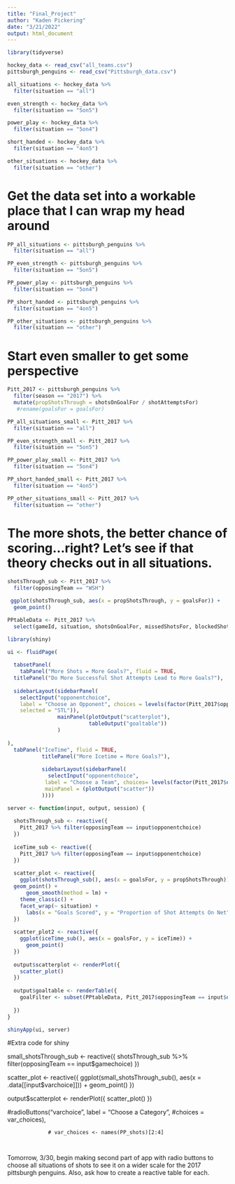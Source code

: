 ```yaml
---
title: "Final_Project"
author: "Kaden Pickering"
date: "3/21/2022"
output: html_document
---
```


```r
library(tidyverse) 

hockey_data <- read_csv("all_teams.csv") 
pittsburgh_penguins <- read_csv("Pittsburgh_data.csv") 
```

```r
all_situations <- hockey_data %>%
  filter(situation == "all") 

even_strength <- hockey_data %>%
  filter(situation == "5on5")

power_play <- hockey_data %>%
  filter(situation == "5on4")

short_handed <- hockey_data %>%
  filter(situation == "4on5")

other_situations <- hockey_data %>%
  filter(situation == "other") 
```

# Get the data set into a workable place that I can wrap my head around
```r
PP_all_situations <- pittsburgh_penguins %>%
  filter(situation == "all") 

PP_even_strength <- pittsburgh_penguins %>%
  filter(situation == "5on5")

PP_power_play <- pittsburgh_penguins %>%
  filter(situation == "5on4")

PP_short_handed <- pittsburgh_penguins %>%
  filter(situation == "4on5")

PP_other_situations <- pittsburgh_penguins %>%
  filter(situation == "other") 
```

# Start even smaller to get some perspective
```r
Pitt_2017 <- pittsburgh_penguins %>%
  filter(season == "2017") %>%
  mutate(propShotsThrough = shotsOnGoalFor / shotAttemptsFor) 
   #rename(goalsFor = goalsFor)
```


```r
PP_all_situations_small <- Pitt_2017 %>%
  filter(situation == "all") 

PP_even_strength_small <- Pitt_2017 %>%
  filter(situation == "5on5")

PP_power_play_small <- Pitt_2017 %>%
  filter(situation == "5on4")

PP_short_handed_small <- Pitt_2017 %>%
  filter(situation == "4on5")

PP_other_situations_small <- Pitt_2017 %>%
  filter(situation == "other")
```
 
# The more shots, the better chance of scoring...right? Let's see if that theory checks out in all situations. 

```r
shotsThrough_sub <- Pitt_2017 %>% 
  filter(opposingTeam == "WSH")

 ggplot(shotsThrough_sub, aes(x = propShotsThrough, y = goalsFor)) +
  geom_point()
```

```r
PPtableData <- Pitt_2017 %>%
  select(gameId, situation, shotsOnGoalFor, missedShotsFor, blockedShotAttemptsFor, shotAttemptsFor, goalsFor, propShotsThrough)
```


```r
library(shiny)

ui <- fluidPage(
  
  tabsetPanel(
    tabPanel("More Shots = More Goals?", fluid = TRUE, 
  titlePanel("Do More Successful Shot Attempts Lead to More Goals?"), 
  
  sidebarLayout(sidebarPanel(
    selectInput("opponentchoice",
    label = "Choose an Opponent", choices = levels(factor(Pitt_2017$opposingTeam)),
    selected = "STL")),
                mainPanel(plotOutput("scatterplot"),
                          tableOutput("goaltable"))
                )
  
),
  tabPanel("IceTime", fluid = TRUE, 
           titlePanel("More Icetime = More Goals?"), 
           
           sidebarLayout(sidebarPanel(
             selectInput("opponentchoice", 
            label = "Choose a Team", choices= levels(factor(Pitt_2017$opposingTeam)), selected = "NYR")), 
            mainPanel = (plotOutput("scatter"))
           ))))

server <- function(input, output, session) {
  
  shotsThrough_sub <- reactive({
    Pitt_2017 %>% filter(opposingTeam == input$opponentchoice)
  })
  
  iceTime_sub <- reactive({
    Pitt_2017 %>% filter(opposingTeam == input$opponentchoice)
  })
  
  scatter_plot <- reactive({ 
    ggplot(shotsThrough_sub(), aes(x = goalsFor, y = propShotsThrough)) +
  geom_point() + 
      geom_smooth(method = lm) +
    theme_classic() + 
    facet_wrap(~ situation) +
      labs(x = "Goals Scored", y = "Proportion of Shot Attempts On Net")
  })
  
  scatter_plot2 <- reactive({
    ggplot(iceTime_sub(), aes(x = goalsFor, y = iceTime)) +
      geom_point()
  })
  
  output$scatterplot <- renderPlot({
    scatter_plot()
  })
  
  output$goaltable <- renderTable({
    goalFilter <- subset(PPtableData, Pitt_2017$opposingTeam == input$opponentchoice)
      
  })
}

shinyApp(ui, server)
```

#Extra code for shiny 

 small_shotsThrough_sub <- reactive({
    shotsThrough_sub %>% filter(opposingTeam == input$gamechoice)
  })
  
  scatter_plot <- reactive({
    ggplot(small_shotsThrough_sub(), aes(x = .data[[input$varchoice]])) +
      geom_point()
  })
  
  output$scatterplot <- renderPlot({
    scatter_plot()
  })
  
  
  
  #radioButtons("varchoice", label = "Choose a Category",
                 #choices = var_choices),
                 
                 # var_choices <- names(PP_shots)[2:4]
                 
                 
  Tomorrow, 3/30, begin making second part of app with radio buttons to choose all situations of shots to see it on a wider scale for the 2017 pittsburgh penguins. Also, ask how to create a reactive table for each. 